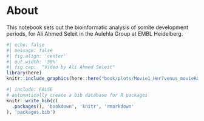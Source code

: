 # About {-}

This notebook sets out the bioinformatic analysis of somite development periods, for Ali Ahmed Seleit in the Aulehla Group at EMBL Heidelberg.

```r
#| echo: false
#| message: false
#| fig.align: 'center'
#| out.width: '50%'
#| fig.cap:  "Video by Ali Ahmed Seleit"
library(here)
knitr::include_graphics(here::here("book/plots/Movie1_Her7venus_movieROI_10SS.gif"))
```

```r
#| include: FALSE
# automatically create a bib database for R packages
knitr::write_bib(c(
  .packages(), 'bookdown', 'knitr', 'rmarkdown'
), 'packages.bib')
```

